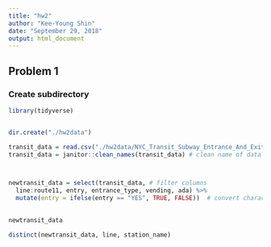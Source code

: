 ```yaml
---
title: "hw2"
author: "Kee-Young Shin"
date: "September 29, 2018"
output: html_document
---
```


## Problem 1
### Create subdirectory
```r
library(tidyverse)


dir.create("./hw2data")

```

```r
transit_data = read.csv("./hw2data/NYC_Transit_Subway_Entrance_And_Exit_Data.csv")
transit_data = janitor::clean_names(transit_data) # clean name of data



newtransit_data = select(transit_data, # filter columns 
  line:route11, entry, entrance_type, vending, ada) %>%
  mutate(entry = ifelse(entry == "YES", TRUE, FALSE))  # convert character into logical
  

newtransit_data

distinct(newtransit_data, line, station_name)


```


